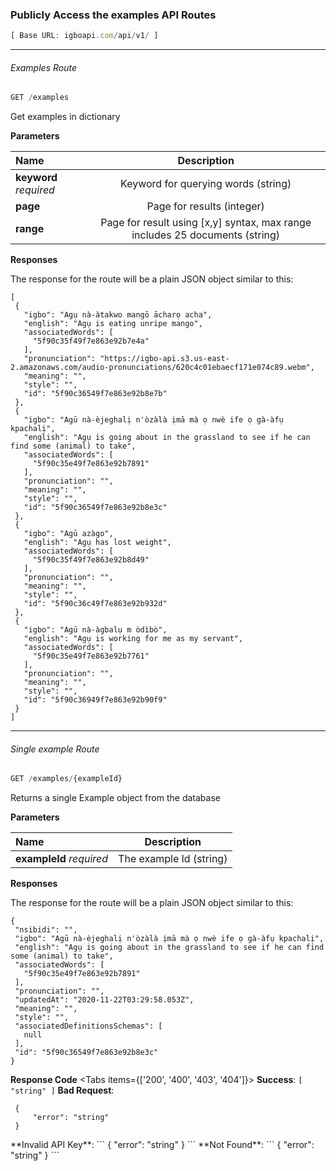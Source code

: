 
### Publicly Access the examples API Routes

```js {1}
[ Base URL: igboapi.com/api/v1/ ]

```

***

###### Examples Route

```js copy
GET /examples
```
Get examples in dictionary

 **Parameters**

| Name   | Description |
| :----- | :----: |
| **keyword** *required* | Keyword for querying words (string) |
| **page** | Page for results (integer) |
| **range** | Page for result using [x,y] syntax, max range includes 25 documents (string) |

 **Responses**

 The response for the route will be a plain JSON object similar to this:

 ```
[
  {
    "igbo": "Agụ nà-àtakwo mangō ācharọ acha",
    "english": "Agụ is eating unripe mango",
    "associatedWords": [
      "5f90c35f49f7e863e92b7e4a"
    ],
    "pronunciation": "https://igbo-api.s3.us-east-2.amazonaws.com/audio-pronunciations/620c4c01ebaecf171e074c89.webm",
    "meaning": "",
    "style": "",
    "id": "5f90c36549f7e863e92b8e7b"
  },
  {
    "igbo": "Agū nà-èjeghalị n'òzàlà ịmā mà ọ nwè ife ọ gà-àfụ kpachalị",
    "english": "Agụ is going about in the grassland to see if he can find some (animal) to take",
    "associatedWords": [
      "5f90c35e49f7e863e92b7891"
    ],
    "pronunciation": "",
    "meaning": "",
    "style": "",
    "id": "5f90c36549f7e863e92b8e3c"
  },
  {
    "igbo": "Agū azàgo",
    "english": "Agụ has lost weight",
    "associatedWords": [
      "5f90c35f49f7e863e92b8d49"
    ],
    "pronunciation": "",
    "meaning": "",
    "style": "",
    "id": "5f90c36c49f7e863e92b932d"
  },
  {
    "igbo": "Agū nà-àgbalụ m òdìbò",
    "english": "Agụ is working for me as my servant",
    "associatedWords": [
      "5f90c35e49f7e863e92b7761"
    ],
    "pronunciation": "",
    "meaning": "",
    "style": "",
    "id": "5f90c36949f7e863e92b90f9"
  }
]
 ```

 ***

 ###### Single example Route


```js copy
GET /examples/{exampleId}
```
Returns a single Example object from the database

 **Parameters**

| Name   | Description |
| :----- | :----: |
| **exampleId** *required* | The example Id (string) |

 **Responses**

 The response for the route will be a plain JSON object similar to this:

 ```
{
  "nsibidi": "",
  "igbo": "Agū nà-èjeghalị n'òzàlà ịmā mà ọ nwè ife ọ gà-àfụ kpachalị",
  "english": "Agụ is going about in the grassland to see if he can find some (animal) to take",
  "associatedWords": [
    "5f90c35e49f7e863e92b7891"
  ],
  "pronunciation": "",
  "updatedAt": "2020-11-22T03:29:58.053Z",
  "meaning": "",
  "style": "",
  "associatedDefinitionsSchemas": [
    null
  ],
  "id": "5f90c36549f7e863e92b8e3c"
}
 ```

  **Response Code**
<Tabs items={['200', '400', '403', '404']}>
  <Tab>
    **Success**:
    ```
    [
        "string"
    ]
    ```
  </Tab>
  <Tab>
    **Bad Request**:
   ```
    {
        "error": "string"
    }
   ```
  </Tab>
  <Tab>
      **Invalid API Key**:
   ```
    {
        "error": "string"
    }
   ```
  </Tab>
  <Tab>
       **Not Found**:
   ```
    {
        "error": "string"
    }
   ```
  </Tab>
</Tabs>